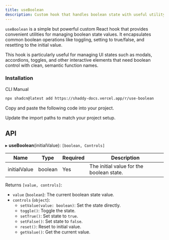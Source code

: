 ```yaml
---
title: useBoolean
description: Custom hook that handles boolean state with useful utility functions.
---
```


`useBoolean` is a simple but powerful custom React hook that provides convenient utilities for managing boolean state values. It encapsulates common boolean operations like toggling, setting to true/false, and resetting to the initial value.

This hook is particularly useful for managing UI states such as modals, accordions, toggles, and other interactive elements that need boolean control with clean, semantic function names.

<ComponentPreview
  name="use-boolean-example"
  className="[&_.preview>[data-orientation=vertical]]:sm:max-w-[70%]"
  description="An accordion with three items"
/>

### Installation

<CodeTabs>

<TabsList>
  <TabsTrigger value="cli">CLI</TabsTrigger>
  <TabsTrigger value="manual">Manual</TabsTrigger>
</TabsList>

<TabsContent value="cli">

```bash
npx shadcn@latest add https://shaddy-docs.vercel.app/r/use-boolean
```

</TabsContent>

<TabsContent value="manual">

<Steps>

<Step>Copy and paste the following code into your project.</Step>

<ComponentSource name="use-boolean" />

<Step>Update the import paths to match your project setup.</Step>

</Steps>

</TabsContent>

</CodeTabs>

## API

▸ **useBoolean**(initialValue): `[boolean, Controls]`

| Name         | Type    | Required | Description                              |
| ------------ | ------- | -------- | ---------------------------------------- |
| initialValue | boolean | Yes      | The initial value for the boolean state. |

Returns `[value, controls]`:

- `value` (`boolean`): The current boolean state value.
- `controls` (`object`):
  - `setValue(value: boolean)`: Set the state directly.
  - `toggle()`: Toggle the state.
  - `setTrue()`: Set state to `true`.
  - `setFalse()`: Set state to `false`.
  - `reset()`: Reset to initial value.
  - `getValue()`: Get the current value.
